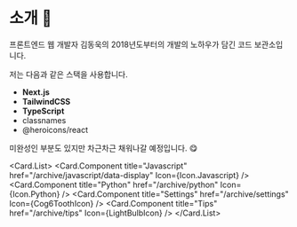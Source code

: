
# 소개 👋

프론트엔드 웹 개발자 김동욱의 2018년도부터의 개발의 노하우가 담긴 코드 보관소입니다.

저는 다음과 같은 스택을 사용합니다.

- **Next.js**
- **TailwindCSS**
- **TypeScript**
- classnames
- @heroicons/react

미완성인 부분도 있지만 차근차근 채워나갈 예정입니다. 😋

<Card.List>
  <Card.Component
    title="Javascript"
    href="/archive/javascript/data-display"
    Icon={Icon.Javascript}
  />
  <Card.Component title="Python" href="/archive/python" Icon={Icon.Python} />
  <Card.Component
    title="Settings"
    href="/archive/settings"
    Icon={Cog6ToothIcon}
  />
  <Card.Component title="Tips" href="/archive/tips" Icon={LightBulbIcon} />
</Card.List>

<Comment />
